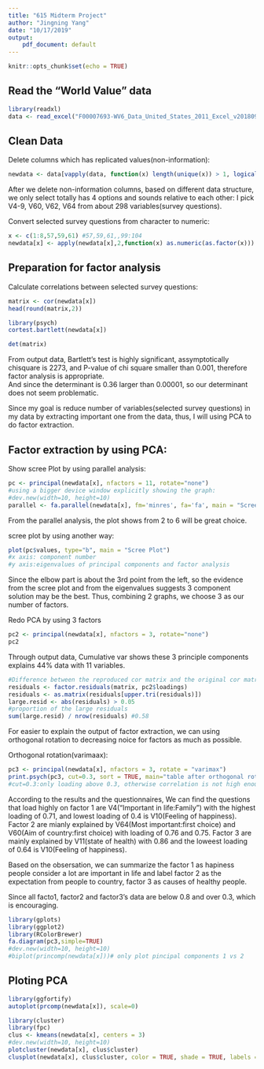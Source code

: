 ```yaml
---
title: "615 Midterm Project"
author: "Jingning Yang"
date: "10/17/2019"
output: 
    pdf_document: default
---
```


```r
knitr::opts_chunk$set(echo = TRUE)
```

## Read the "World Value" data

```r
library(readxl)
data <- read_excel("F00007693-WV6_Data_United_States_2011_Excel_v20180912.xlsx")
```

## Clean Data

Delete columns which has replicated values(non-information):
```r
newdata <- data[vapply(data, function(x) length(unique(x)) > 1, logical(1L))]
```

After we delete non-information columns, based on different data structure, we only select totally has 4 options and sounds relative to each other: I pick V4-9, V60, V62, V64 from about 298 variables(survey questions).    

Convert selected survey questions from character to numeric:
```r
x <- c(1:8,57,59,61) #57,59,61,,99:104
newdata[x] <- apply(newdata[x],2,function(x) as.numeric(as.factor(x)))
```

## Preparation for factor analysis    
Calculate correlations between selected survey questions:
```r
matrix <- cor(newdata[x])
head(round(matrix,2))

library(psych)
cortest.bartlett(newdata[x]) 

det(matrix) 

```
From output data, Bartlett's test is highly significant, assymptotically chisquare is 2273, and P-value of chi square smaller than 0.001, therefore factor analysis is appropriate.    
And since the determinant is 0.36 larger than 0.00001, so our determinant does not seem problematic. 

Since my goal is reduce number of variables(selected survey questions) in my data by extracting important one from the data, thus, I will using PCA to do factor extraction.

## Factor extraction by using PCA:

Show scree Plot by using parallel analysis:
```r
pc <- principal(newdata[x], nfactors = 11, rotate="none")
#using a bigger device window explicitly showing the graph:
#dev.new(width=10, height=10) 
parallel <- fa.parallel(newdata[x], fm='minres', fa='fa', main = "Scree Plot")

```
From the parallel analysis, the plot shows from 2 to 6 will be great choice.

scree plot by using another way:
```r
plot(pc$values, type="b", main = "Scree Plot") 
#x axis: component number
#y axis:eigenvalues of principal components and factor analysis
```

Since the elbow part is about the 3rd point from the left, so the evidence from the scree plot and from the eigenvalues suggests 3 component solution may be the best.
Thus, combining 2 graphs, we choose 3 as our number of factors.

Redo PCA by using 3 factors
```r
pc2 <- principal(newdata[x], nfactors = 3, rotate="none")
pc2
```
Through output data, Cumulative var shows these 3 principle components explains 44% data with 11 variables.

```r
#Difference between the reproduced cor matrix and the original cor matrix
residuals <- factor.residuals(matrix, pc2$loadings)
residuals <- as.matrix(residuals[upper.tri(residuals)])
large.resid <- abs(residuals) > 0.05
#proportion of the large residuals
sum(large.resid) / nrow(residuals) #0.58
```

For easier to explain the output of factor extraction, we can using orthogonal rotation to decreasing noice for factors as much as possible.

Orthogonal rotation(varimaax):
```r
pc3 <- principal(newdata[x], nfactors = 3, rotate = "varimax")
print.psych(pc3, cut=0.3, sort = TRUE, main="table after orthogonal rotation") 
#cut=0.3:only loading above 0.3, otherwise correlation is not high enough, so we consider excluding them.
```
According to the results and the questionnaires, We can find the questions that load highly on factor 1 are V4("Important in life:Family") with the highest loading of 0.71, and lowest loading of 0.4 is V10(Feeling of happiness). Factor 2 are mianly explained by V64(Most important:first choice) and V60(Aim of country:first choice) with loading of 0.76 and 0.75. Factor 3 are mainly explained by V11(state of health) with 0.86 and the loweest loading of 0.64 is V10(Feeling of happiness).

Based on the obsersation, we can summarize the factor 1 as hapiness people consider a lot are important in life and label factor 2 as the expectation from people to country, factor 3 as causes of healthy people. 

Since all facto1, factor2 and factor3's data are below 0.8 and over 0.3, which is encouraging.

```r
library(gplots)
library(ggplot2)
library(RColorBrewer)
fa.diagram(pc3,simple=TRUE)
#dev.new(width=10, height=10)
#biplot(princomp(newdata[x]))# only plot pincipal components 1 vs 2

```

## Ploting PCA
```r
library(ggfortify)
autoplot(prcomp(newdata[x]), scale=0)
```
```r
library(cluster)
library(fpc)
clus <- kmeans(newdata[x], centers = 3)
#dev.new(width=10, height=10)
plotcluster(newdata[x], clus$cluster)
clusplot(newdata[x], clus$cluster, color = TRUE, shade = TRUE, labels = 3, lines = 0)
```

